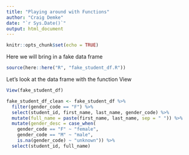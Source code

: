 ```yaml
---
title: "Playing around with Functions"
author: "Craig Demke"
date: "`r Sys.Date()`"
output: html_document
---
```


```r
knitr::opts_chunk$set(echo = TRUE)
```

Here we will bring in a fake data frame
```r
source(here::here("R", "fake_student_df.R"))
```

Let's look at the data frame with the function View
```r
View(fake_student_df)
```

```r
fake_student_df_clean <- fake_student_df %>% 
  filter(gender_code == "F") %>% 
  select(student_id, first_name, last_name, gender_code) %>% 
  mutate(full_name = paste(first_name, last_name, sep = " ")) %>% 
  mutate(gender_desc = case_when(
    gender_code == "F" ~ "female",
    gender_code == "M" ~ "male",
    is.na(gender_code) ~ "unknown")) %>% 
  select(student_id, full_name)
  
```


